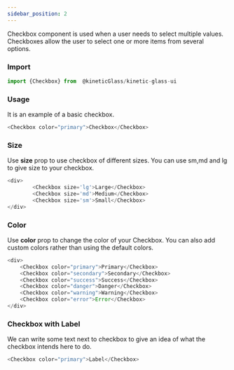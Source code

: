 ```yaml
---
sidebar_position: 2
---
```


Checkbox component is used when a user needs to select multiple values. Checkboxes allow the user to select one or more items from several options.

### Import
```js title="Checkbox.js" bash
import {Checkbox} from  @kineticGlass/kinetic-glass-ui
```
### Usage
It is an example of a basic checkbox.
```js title="Checkbox.js" bash
<Checkbox color="primary">Checkbox</Checkbox>
```
### Size
Use **size** prop to use checkbox of different sizes. You can use sm,md and lg to give size to your checkbox.
```js title="Checkbox.js" bash
<div>
        <Checkbox size='lg'>Large</Checkbox>
        <Checkbox size='md'>Medium</Checkbox>
        <Checkbox size='sm'>Small</Checkbox>
</div>
```
### Color
Use **color** prop to change the color of your Checkbox. You can also add custom colors rather than using the default colors.
```js title=" Checkbox.js" bash
<div>
    <Checkbox color="primary">Primary</Checkbox>
    <Checkbox color="secondary">Secondary</Checkbox>
    <Checkbox color="success">Success</Checkbox>
    <Checkbox color="danger">Danger</Checkbox>
    <Checkbox color="warning">Warning</Checkbox>
    <Checkbox color="error">Error</Checkbox>
</div>
```
### Checkbox with Label
We can write some text next to checkbox to give an idea of what the checkbox intends here to do.

```js title=" Checkbox.js" bash
<Checkbox color="primary">Label</Checkbox>
 
```

